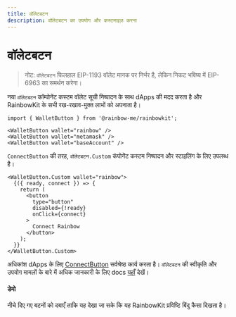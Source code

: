 ```yaml
---
title: वॉलेटबटन
description: वॉलेटबटन का उपयोग और कस्टमाइज़ करना
---
```


# वॉलेटबटन

> नोट: `वॉलेटबटन` फिलहाल EIP-1193 वॉलेट मानक पर निर्भर है, लेकिन निकट भविष्य में EIP-6963 का समर्थन करेगा।

नया `वॉलेटबटन` कॉम्पोनेंट कस्टम वॉलेट सूची निष्पादन के साथ dApps की मदद करता है और RainbowKit के सभी रख-रखाव-मुक्त लाभों को अपनाता है।

```tsx
import { WalletButton } from '@rainbow-me/rainbowkit';

<WalletButton wallet="rainbow" />
<WalletButton wallet="metamask" />
<WalletButton wallet="baseAccount" />
```

`ConnectButton` की तरह, `वॉलेटबटन.Custom` कंपोनेंट कस्टम निष्पादन और स्टाइलिंग के लिए उपलब्ध है।

```tsx
<WalletButton.Custom wallet="rainbow">
  {({ ready, connect }) => {
    return (
      <button
        type="button"
        disabled={!ready}
        onClick={connect}
      >
        Connect Rainbow
      </button>
    );
  }}
</WalletButton.Custom>
```

अधिकांश dApps के लिए [ConnectButton](https://www.rainbowkit.com/docs/connect-button) सर्वश्रेष्ठ कार्य करता है। `वॉलेटबटन` की स्वीकृति और उपयोग मामलों के बारे में अधिक जानकारी के लिए docs [यहाँ](https://www.rainbowkit.com/docs/wallet-button) देखें।

#### डेमो

नीचे दिए गए बटनों को दबाएँ ताकि यह देखा जा सके कि यह RainbowKit प्रविष्टि बिंदु कैसा दिखता है।

<WalletButtonDemo />
